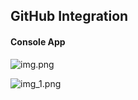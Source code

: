 ## GitHub Integration

#### Console App

![img.png](/images/connections/github/img.png)

![img_1.png](/images/connections/github/img_1.png)
